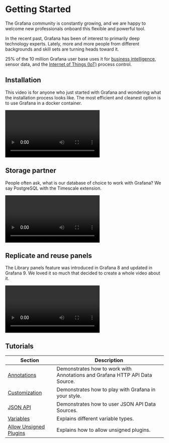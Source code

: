 
# Getting Started

The Grafana community is constantly growing, and we are happy to welcome new professionals onboard this flexible and powerful tool.

In the recent past, Grafana has been of interest to primarily deep technology experts. Lately, more and more people from different backgrounds and skill sets are turning heads toward it.

25% of the 10 million Grafana user base uses it for [business intelligence](business/), sensor data, and the [Internet of Things (IoT)](iot) process control.

## Installation

This video is for anyone who just started with Grafana and wondering what the installation process looks like. The most efficient and cleanest option is to use Grafana in a docker container.

<Video
  src="https://www.youtube.com/embed/xTQpV7B700w"
  title="How to Install Grafana for Data Analysts and Data Scientists."
/>

## Storage partner

People often ask, what is our database of choice to work with Grafana? We say PostgreSQL with the Timescale extension.

<Video
  src="https://www.youtube.com/embed/SbjIWnrMIgk"
  title="PostgreSQL with Timescale in Grafana."
/>

## Replicate and reuse panels

The Library panels feature was introduced in Grafana 8 and updated in Grafana 9. We loved it so much that decided to create a whole video about it.

<Video
  src="https://www.youtube.com/embed/kCFH15QeIRY"
  title="Replicate and reuse panels in Grafana."
/>

## Tutorials

| Section                                  | Description                                                                 |
| ---------------------------------------- | --------------------------------------------------------------------------- |
| [Annotations](annotations)               | Demonstrates how to work with Annotations and Grafana HTTP API Data Source. |
| [Customization](customize)               | Demonstrates how to play with Grafana in your style.                        |
| [JSON API](datasources/json)             | Demonstrates how to user JSON API Data Sources.                             |
| [Variables](variables)                   | Explains different variable types.                                          |
| [Allow Unsigned Plugins](allow-unsigned) | Explains how to allow unsigned plugins.                                     |
